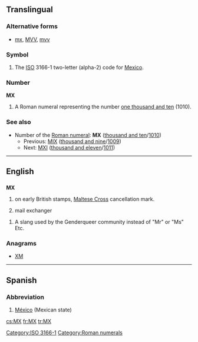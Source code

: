 ==Translingual==

===Alternative forms===
* [[mx]], [[MVV]], [[mvv]]

===Symbol===
{{head|mul|symbol}}
# The [[ISO]] 3166-1 two-letter (alpha-2) code for [[Mexico]].

===Number===
'''MX'''
# A Roman numeral representing the number [[one thousand and ten]] (1010).

===See also===
* Number of the [[Roman numeral]]: '''MX''' ([[thousand and ten]]/[[1010]])
** Previous: [[MIX]] ([[thousand and nine]]/[[1009]])
** Next: [[MXI]] ([[thousand and eleven]]/[[1011]])

[[Category:ISO 3166-1]]
[[Category:Roman numerals]]

----

==English==

==={{abbreviation-old|en}}===
'''MX'''

# {{philately}} on early British stamps, [[w:Maltese Cross#United Kingdom|Maltese Cross]] cancellation mark.
# {{Internet}} mail exchanger

# {{internet}} A slang used by the Genderqueer community instead of "Mr" or "Ms" Etc.

===Anagrams===
* [[XM#English|XM]]

----

==Spanish==

===Abbreviation===
{{head|es|abbreviation}}

# [[México]] (Mexican state)

[[cs:MX]]
[[fr:MX]]
[[tr:MX]]